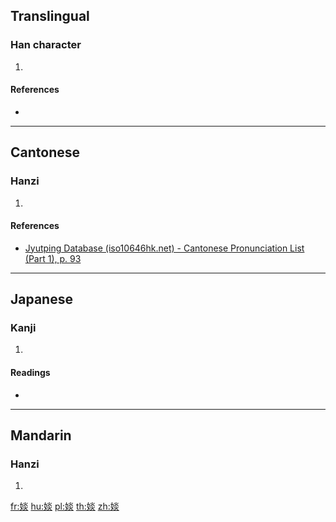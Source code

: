 ==Translingual==

===Han character===
{{Han char|rn=38|rad=女|as=08|sn=11|four=49489|canj=VFF|ids=⿰女炎}}

# {{defn|Han|sort=女08}}

====References====
* {{Han ref|kx=0264.220|dkj=06406|hdz=21061.090|uh=5A52|ud=23122|bh=D4DF|bd=54495}}

----

==Cantonese==

===Hanzi===
{{yue-hanzi|jyut=taam4|y=taam4}}

# {{defn|lang=yue|sort=女08}}

====References====
* [http://www.iso10646hk.net/jp/document/download.jsp Jyutping Database (iso10646hk.net) - Cantonese Pronunciation List (Part 1), p. 93]

----

==Japanese==

===Kanji===
{{ja-kanji|grade=|rs=女08}}

# {{defn|lang=ja|sort=女08}}

====Readings====
* {{ja-readings|on=[[たん]] (tan), [[だん]] (dan)|kun=}}

----

==Mandarin==

===Hanzi===
{{cmn-hanzi|pin=[[tán]] ([[tan2]])|wg=t'an<sup>2</sup>}}

# {{defn|lang=cmn|sort=女08}}

[[fr:婒]]
[[hu:婒]]
[[pl:婒]]
[[th:婒]]
[[zh:婒]]
